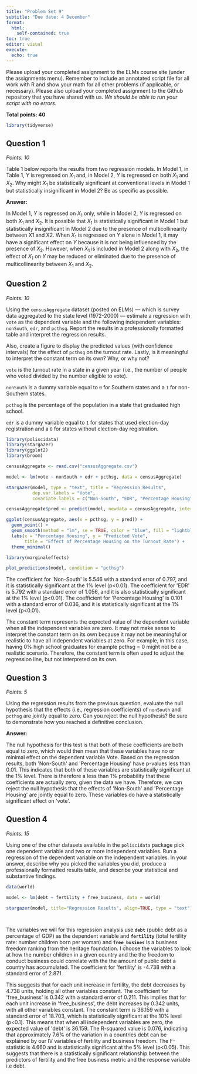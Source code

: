 ```yaml
---
title: "Problem Set 9"
subtitle: "Due date: 4 December"
format: 
  html:
    self-contained: true
toc: true
editor: visual
execute: 
  echo: true
---
```


Please upload your completed assignment to the ELMs course site (under the assignments menu). Remember to include an annotated script file for all work with R and show your math for all other problems (if applicable, or necessary). Please also upload your completed assignment to the Github repository that you have shared with us. *We should be able to run your script with no errors.*

**Total points: 40**

```r
library(tidyverse)
```

## Question 1

*Points: 10*

Table 1 below reports the results from two regression models. In Model 1, in Table 1, $Y$ is regressed on $X_1$ and, in Model 2, $Y$ is regressed on both $X_1$ and $X_2$. Why might $X_1$ be statistically significant at conventional levels in Model 1 but statistically insignificant in Model 2? Be as specific as possible.

**Answer:**

In Model 1, $Y$ is regressed on $X_1$​ only, while in Model 2, $Y$ is regressed on both $X_1$​ and $X_2$​. It is possible that $X_1$​ is statistically significant in Model 1 but statistically insignificant in Model 2 due to the presence of multicollinearity between X1​ and X2​. When $X_1$​ is regressed on $Y$ alone in Model 1, it may have a significant effect on $Y$ because it is not being influenced by the presence of $X_2$​. However, when $X_1$​ is included in Model 2 along with $X_2$​, the effect of $X_1$​ on $Y$ may be reduced or eliminated due to the presence of multicollinearity between $X_1$​ and $X_2$.​

## Question 2

*Points: 10*

Using the `censusAggregate` dataset (posted on ELMs) --- which is survey data aggregated to the state level (1972-2000) --- estimate a regression with `vote` as the dependent variable and the following independent variables: `nonSouth`, `edr`, and `pcthsg`. Report the results in a professionally formatted table and interpret the regression results.

Also, create a figure to display the predicted values (with confidence intervals) for the effect of `pcthsg` on the turnout rate. Lastly, is it meaningful to interpret the constant term on its own? Why, or why not?

::: callout-note
`vote` is the turnout rate in a state in a given year (i.e., the number of people who voted divided by the number eligible to vote).

`nonSouth` is a dummy variable equal to `0` for Southern states and a `1` for non-Southern states.

`pcthsg` is the percentage of the population in a state that graduated high school.

`edr` is a dummy variable equal to `1` for states that used election-day registration and a `0` for states without election-day registration.
:::

```r

library(poliscidata)
library(stargazer)
library(ggplot2)
library(broom)

censusAggregate <- read.csv("censusAggregate.csv")

model <- lm(vote ~ nonSouth + edr + pcthsg, data = censusAggregate)

stargazer(model, type = "text", title = "Regression Results", 
          dep.var.labels = "Vote", 
          covariate.labels = c("Non-South", "EDR", "Percentage Housing"))

censusAggregate$pred <- predict(model, newdata = censusAggregate, interval = "confidence")

ggplot(censusAggregate, aes(x = pcthsg, y = pred)) +
  geom_point() +
  geom_smooth(method = "lm", se = TRUE, color = "blue", fill = "lightblue") +
  labs(x = "Percentage Housing", y = "Predicted Vote", 
       title = "Effect of Percentage Housing on the Turnout Rate") +
  theme_minimal()

```

```r

library(marginaleffects)

plot_predictions(model, condition = "pcthsg")


```

The coefficient for \'Non-South\' is 5.546 with a standard error of 0.797, and it is statistically significant at the 1% level (p\<0.01). The coefficient for \'EDR\' is 5.792 with a standard error of 1.056, and it is also statistically significant at the 1% level (p\<0.01). The coefficient for \'Percentage Housing\' is 0.101 with a standard error of 0.036, and it is statistically significant at the 1% level (p\<0.01).

The constant term represents the expected value of the dependent variable when all the independent variables are zero. It may not make sense to interpret the constant term on its own because it may not be meaningful or realistic to have all independent variables at zero. For example, in this case, having 0% high school graduates for example pcthsg = 0 might not be a realistic scenario. Therefore, the constant term is often used to adjust the regression line, but not interpreted on its own.

## Question 3

*Points: 5*

Using the regression results from the previous question, evaluate the null hypothesis that the effects (i.e., regression coefficients) of `nonSouth` and `pcthsg` are jointly equal to zero. Can you reject the null hypothesis? Be sure to demonstrate how you reached a definitive conclusion.

**Answer:**

The null hypothesis for this test is that both of these coefficients are both equal to zero, which would then mean that these variables have no or minimal effect on the dependent variable Vote. Based on the regression results, both \'Non-South\' and \'Percentage Housing\' have p-values less than 0.01. This indicates that both of these variables are statistically significant at the 1% level. There is therefore a less than 1% probability that these coefficients are actually zero, given the data we have. Therefore, we can reject the null hypothesis that the effects of \'Non-South\' and \'Percentage Housing\' are jointly equal to zero. These variables do have a statistically significant effect on \'vote\'.

## Question 4

*Points: 15*

Using one of the other datasets available in the `poliscidata` package pick one dependent variable and two or more independent variables. Run a regression of the dependent variable on the independent variables. In your answer, describe why you picked the variables you did, produce a professionally formatted results table, and describe your statistical and substantive findings.

```r
data(world)

model <- lm(debt ~ fertility + free_business, data = world)

stargazer(model, title="Regression Results", align=TRUE, type = "text")




```

The variables we will for this regression analysis use **`debt`** (public debt as a percentage of GDP) as the dependent variable and **`fertility`** (total fertility rate: number children born per woman) and **`free_busines`** is a business freedom ranking from the heritage foundation. I choose the variables to look at how the number children in a given country and the the freedom to conduct business could correlate with the the amount of public debt a country has accumulated. The coefficient for \'fertility\' is -4.738 with a standard error of 2.871.

This suggests that for each unit increase in fertility, the debt decreases by 4.738 units, holding all other variables constant. The coefficient for \'free_business\' is 0.342 with a standard error of 0.211. This implies that for each unit increase in \'free_business\', the debt increases by 0.342 units, with all other variables constant. The constant term is 36.159 with a standard error of 18.703, which is statistically significant at the 10% level (p\<0.1). This means that when all independent variables are zero, the expected value of \'debt\' is 36.159. The R-squared value is 0.076, indicating that approximately 7.6% of the variation in a countries debt can be explained by our IV variables of fertility and business freedom. The F-statistic is 4.660 and is statistically significant at the 5% level (p\<0.05). This suggests that there is a statistically significant relationship between the predictors of fertility and the free business metric and the response variable i.e debt.
